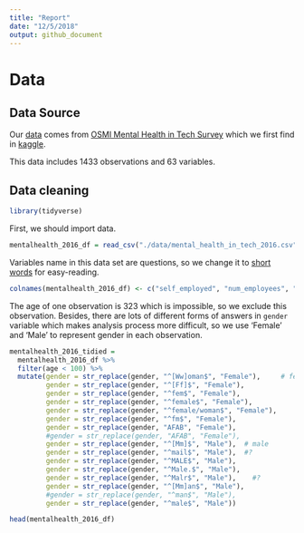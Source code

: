 ```yaml
---
title: "Report"
date: "12/5/2018"
output: github_document
---
```


# Data

## Data Source

Our [data](https://www.kaggle.com/osmi/mental-health-in-tech-2016/downloads/mental-health-in-tech-2016.zip/1) comes from [OSMI Mental Health in Tech Survey](https://osmihelp.org/research/) which we first find in [kaggle](https://www.kaggle.com/osmi/mental-health-in-tech-2016).

This data includes 1433 observations and 63 variables.

## Data cleaning

```r
library(tidyverse)
```

First, we should import data.

```r
mentalhealth_2016_df = read_csv("./data/mental_health_in_tech_2016.csv") 
```

Variables name in this data set are questions, so we change it to [short words](Variable name.pdf) for easy-reading.

```r
colnames(mentalhealth_2016_df) <- c("self_employed", "num_employees", "tech_company", "tech_role", "benefits", "care_options", "employer_discussion", "employer_help", "anonymity", "medical_leave", "mental_health_consequences", "physical_health_consequences", "coworkers_discussion", "supervisor_discussion", "mental_vs_physical", "obs_consequence", "medical_coverage", "help_resourcces", "whether_reveal_business_contacts", "reveal_concequences_business_contects", "whether_reveal_coworkers", "reveal_concequences_coworkers", "productivity_affect", "work_time_affected", "preemployers", "preemployers_benefits", "preemployers_care_options", "preemployers_discussion", "preemployer_help", "pre_anonymity", "pre_mental_health_consequences", "pre_physical_health_consequences", "pre_coworkers_discussion", "pre_supervisors_discussion", "pre_mental_vs_physical", "pre_obs_consequence", "physical_health_interview", "physical_health_interview_reason", "mental_health_interview", "mental_health_interview_reason", "career_influence", "coworkers_view", "friends_family_share", "unsupportive_badly_handled", "less_likely_reveal", "family_history", "mental_health_previous", "mental_health_now", "condition_diagnosed", "possible_condition", "professional_diagnosed", "condition_professional_diagnosed", "seek_treatment", "work_interferes_treated", "work_interferes_untreated", "age", "gender", "country_live", "territory_live", "country_work", "territory_work", "work_position_kind", "work_remotely")
```

The age of one observation is 323 which is impossible, so we exclude this observation. Besides, there are lots of different forms of answers in `gender` variable which makes analysis process more difficult, so we use 'Female' and 'Male' to represent gender in each observation.

```r
mentalhealth_2016_tidied =
  mentalhealth_2016_df %>% 
  filter(age < 100) %>% 
  mutate(gender = str_replace(gender, "^[Ww]oman$", "Female"),     # female
         gender = str_replace(gender, "^[Ff]$", "Female"),
         gender = str_replace(gender, "^fem$", "Female"),
         gender = str_replace(gender, "^female$", "Female"),
         gender = str_replace(gender, "^female/woman$", "Female"),
         gender = str_replace(gender, "^fm$", "Female"),
         gender = str_replace(gender, "AFAB", "Female"),
         #gender = str_replace(gender, "AFAB", "Female"),
         gender = str_replace(gender, "^[Mm]$", "Male"),  # male
         gender = str_replace(gender, "^mail$", "Male"),  #?
         gender = str_replace(gender, "^MALE$", "Male"),
         gender = str_replace(gender, "^Male.$", "Male"),
         gender = str_replace(gender, "^Malr$", "Male"),    #?
         gender = str_replace(gender, "^[Mm]an$", "Male"),
         #gender = str_replace(gender, "^man$", "Male"),
         gender = str_replace(gender, "^male$", "Male"))

head(mentalhealth_2016_df)
```

